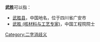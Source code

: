 '''武胜'''可以指：
*[[武胜县|武胜县]]，中国地名，位于四川省广安市
*[[武胜_(核材料与工艺专家)|武胜 (核材料与工艺专家)]]，中国工程院院士
{{disambig}}

[[Category:二字消歧义|Category:二字消歧义]]